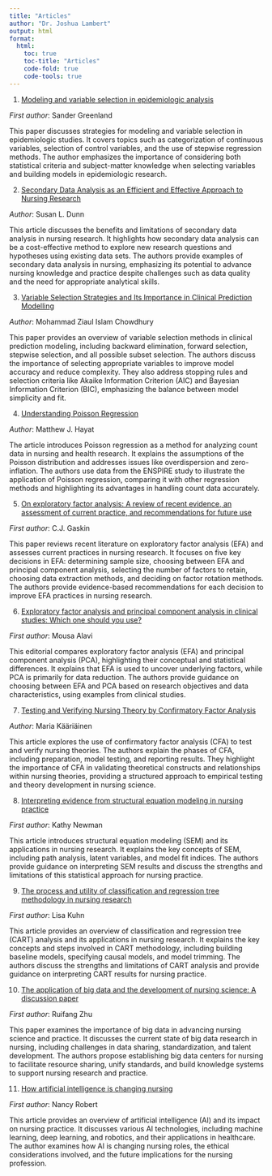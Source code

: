 ```yaml
---
title: "Articles"
author: "Dr. Joshua Lambert"
output: html
format:
  html:
    toc: true
    toc-title: "Articles"
    code-fold: true
    code-tools: true
---
```


1. [Modeling and variable selection in epidemiologic analysis](Modeling_and_variable_selection.pdf)
   
  *First author*: Sander Greenland
  
  This paper discusses strategies for modeling and variable selection in epidemiologic studies. It covers topics such as categorization of continuous variables, selection of control variables, and the use of stepwise regression methods. The author emphasizes the importance of considering both statistical criteria and subject-matter knowledge when selecting variables and building models in epidemiologic research.

2. [Secondary Data Analysis as an Efficient and Effective Approach to Nursing Research](Secondary_data_analysis.pdf)

  *Author*: Susan L. Dunn

  This article discusses the benefits and limitations of secondary data analysis in nursing research. It highlights how secondary data analysis can be a cost-effective method to explore new research questions and hypotheses using existing data sets. The authors provide examples of secondary data analysis in nursing, emphasizing its potential to advance nursing knowledge and practice despite challenges such as data quality and the need for appropriate analytical skills.

3. [Variable Selection Strategies and Its Importance in Clinical Prediction Modelling](Variable_Selection_paper1.pdf)

  *Author*: Mohammad Ziaul Islam Chowdhury

  This paper provides an overview of variable selection methods in clinical prediction modeling, including backward elimination, forward selection, stepwise selection, and all possible subset selection. The authors discuss the importance of selecting appropriate variables to improve model accuracy and reduce complexity. They also address stopping rules and selection criteria like Akaike Information Criterion (AIC) and Bayesian Information Criterion (BIC), emphasizing the balance between model simplicity and fit.

4. [Understanding Poisson Regression](possion_regression.pdf)

  *Author*: Matthew J. Hayat

  The article introduces Poisson regression as a method for analyzing count data in nursing and health research. It explains the assumptions of the Poisson distribution and addresses issues like overdispersion and zero-inflation. The authors use data from the ENSPIRE study to illustrate the application of Poisson regression, comparing it with other regression methods and highlighting its advantages in handling count data accurately.

5. [On exploratory factor analysis: A review of recent evidence, an assessment of current practice, and recommendations for future use](EFA_Review_paper.pdf)
   
  *First author*: C.J. Gaskin
   
  This paper reviews recent literature on exploratory factor analysis (EFA) and assesses current practices in nursing research. It focuses on five key decisions in EFA: determining sample size, choosing between EFA and principal component analysis, selecting the number of factors to retain, choosing data extraction methods, and deciding on factor rotation methods. The authors provide evidence-based recommendations for each decision to improve EFA practices in nursing research.

6. [Exploratory factor analysis and principal component analysis in clinical studies: Which one should you use?](EFA_paper_1.pdf)
   
  *First author*: Mousa Alavi
   
  This editorial compares exploratory factor analysis (EFA) and principal component analysis (PCA), highlighting their conceptual and statistical differences. It explains that EFA is used to uncover underlying factors, while PCA is primarily for data reduction. The authors provide guidance on choosing between EFA and PCA based on research objectives and data characteristics, using examples from clinical studies.



7. [Testing and Verifying Nursing Theory by Confirmatory Factor Analysis](Testing_nursing_theory_by_CFA.pdf)

  *Author*: Maria Kääriäinen

  This article explores the use of confirmatory factor analysis (CFA) to test and verify nursing theories. The authors explain the phases of CFA, including preparation, model testing, and reporting results. They highlight the importance of CFA in validating theoretical constructs and relationships within nursing theories, providing a structured approach to empirical testing and theory development in nursing science.

8. [Interpreting evidence from structural equation modeling in nursing practice](SEM_paper1.pdf)
   
  *First author*: Kathy Newman

  This article introduces structural equation modeling (SEM) and its applications in nursing research. It explains the key concepts of SEM, including path analysis, latent variables, and model fit indices. The authors provide guidance on interpreting SEM results and discuss the strengths and limitations of this statistical approach for nursing practice.
   
9. [The process and utility of classification and regression tree methodology in nursing research](classification _regression_tree.pdf)
   
  *First author*: Lisa Kuhn
   
  This article provides an overview of classification and regression tree (CART) analysis and its applications in nursing research. It explains the key concepts and steps involved in CART methodology, including building baseline models, specifying causal models, and model trimming. The authors discuss the strengths and limitations of CART analysis and provide guidance on interpreting CART results for nursing practice.

10. [The application of big data and the development of nursing science: A discussion paper](big_data.pdf)
   
  *First author*: Ruifang Zhu
   
  This paper examines the importance of big data in advancing nursing science and practice. It discusses the current state of big data research in nursing, including challenges in data sharing, standardization, and talent development. The authors propose establishing big data centers for nursing to facilitate resource sharing, unify standards, and build knowledge systems to support nursing research and practice.


11. [How artificial intelligence is changing nursing](AI_in_Nursing.pdf)
   
  *First author*: Nancy Robert
   
  This article provides an overview of artificial intelligence (AI) and its impact on nursing practice. It discusses various AI technologies, including machine learning, deep learning, and robotics, and their applications in healthcare. The author examines how AI is changing nursing roles, the ethical considerations involved, and the future implications for the nursing profession.



